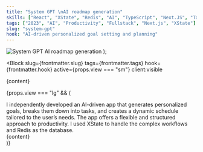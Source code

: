 ```yaml
---
title: "System GPT \nAI roadmap generation"
skills: ["React", "XState", "Redis", "AI", "TypeScript", "Next.JS", "Tailwind"]
tags: ["2023", "AI", "Productivity", "Fullstack", "Next.js", "XState"]
slug: "system-gpt"
hook: "AI-driven personalized goal setting and planning"
---
```



  <img
    src="/assets/web-4.svg"
    alt="System GPT AI roadmap generation"
    class="w-full rounded-xl"
  />
);

<Block
  slug={frontmatter.slug}
  tags={frontmatter.tags}
  hook={frontmatter.hook}
  active={props.view === "sm"}
  client:visible
>
  {content}
</Block>

{props.view === "lg" && (

<div class="relative md:rounded-3xl rounded-2xl overflow-y-auto overflow-x-hidden md:p-11 p-6 flex flex-col text-neutral-400">
  <Title>{frontmatter.title}</Title>
  <TextBlock>
    I independently developed an AI-driven app that generates personalized
    goals, breaks them down into tasks, and creates a dynamic schedule tailored
    to the user’s needs. The app offers a flexible and structured approach to
    productivity. I used XState to handle the complex workflows and Redis as the
    database.
  </TextBlock>
  <Skills skills={frontmatter.skills} />
  <div class="top-1/3 md:absolute md:w-1/2 scale-110 origin-center mt-[10%]  left-1/2">
    {content}
  </div>
</div>
)}
